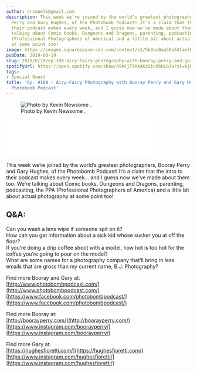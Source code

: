 ```yaml
---
author: srvanelk@gmail.com
description: This week we’re joined by the world’s greatest photographers, Booray
  Perry and Gary Hughes, of the Photobomb Podcast! It’s a claim that the intro to
  their podcast makes every week… and I guess now we’ve made about them too. We’re
  talking about Comic books, Dungeons and Dragons, parenting, podcasting, the PPA
  (Professional Photographers of America) and a little bit about actual photography
  at some point too!
image: https://images.squarespace-cdn.com/content/v1/5b9ac0aa50a54faef024c950/1566254938834-4F4QBMN0KAFFT33Q179N/gooray.jpg?format=original
pubDate: 2019-08-19
slug: 2019/8/19/ep-109-airy-fairy-photography-with-booray-perry-and-gary-hughes-of-the-photobomb-podcast
spotifyUrl: https://open.spotify.com/show/09hCjT9XXAKzGin8bkLG3a?si=kjRZvQ1JTb6Ov3HVzSSlWA
tags:
- Special Guest
title: 'Ep. #109 - Airy-Fairy Photography with Booray Perry and Gary Hughes of the
  Photobomb Podcast'
---
```


<figure>
  <img src="https://images.squarespace-cdn.com/content/v1/5b9ac0aa50a54faef024c950/1566254938834-4F4QBMN0KAFFT33Q179N/gooray.jpg?format=original" alt=" Photo by  Kevin Newsome . " />
  <figcaption>Photo by  Kevin Newsome .</figcaption>
</figure>
<iframe class="embedly-embed" src="//cdn.embedly.com/widgets/media.html?src=https%3A%2F%2Fanchor.fm%2Fweddingphotohangover%2Fembed%2Fepisodes%2FEp--109---Airy-Fairy-Photography-with-Booray-Perry-and-Gary-Hughes-of-the-Photobomb-Podcast-e51733&url=https%3A%2F%2Fanchor.fm%2Fweddingphotohangover%2Fepisodes%2FEp--109---Airy-Fairy-Photography-with-Booray-Perry-and-Gary-Hughes-of-the-Photobomb-Podcast-e51733&image=https%3A%2F%2Fd3t3ozftmdmh3i.cloudfront.net%2Fproduction%2Fpodcast_uploaded_episode400%2F805714%2F805714-1566254503592-c8d9ecbd3030b.jpg&key=61d05c9d54e8455ea7a9677c366be814&type=text%2Fhtml&schema=anchor&wmode=opaque" width="400" height="102" scrolling="no" frameborder="0" allow="autoplay; fullscreen" allowfullscreen="true"></iframe>

This week we’re joined by the world’s greatest photographers, Booray Perry and Gary Hughes, of the Photobomb Podcast! It’s a claim that the intro to their podcast makes every week… and I guess now we’ve made about them too. We’re talking about Comic books, Dungeons and Dragons, parenting, podcasting, the PPA (Professional Photographers of America) and a little bit about actual photography at some point too!

## Q&A:   
Can you wash a lens wipe if someone spit on it?   
How can you get information about a sick kid whose sucker you at off the floor?   
If you’re doing a drip coffee shoot with a model, how hot is too hot for the coffee you’re going to pour on the model?   
What are some names for a photography company that’ll bring in less emails that are gross than my current name, B.J. Photography?

Find more Booray and Gary at:   
[http://www.photobombpodcast.com/](http://www.photobombpodcast.com/)   
[https://www.facebook.com/photobombpodcast/](https://www.facebook.com/photobombpodcast/)

Find more Booray at:   
[http://boorayperry.com/](http://boorayperry.com/)   
[https://www.instagram.com/boorayperry/](https://www.instagram.com/boorayperry/)

Find more Gary at:   
[https://hughesfioretti.com/](https://hughesfioretti.com/)   
[https://www.instagram.com/hughesfioretti/](https://www.instagram.com/hughesfioretti/)
